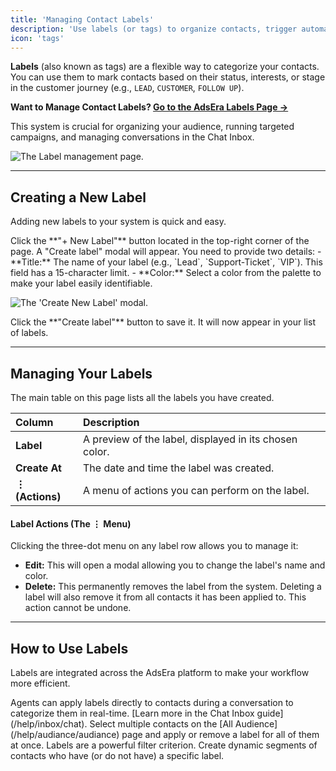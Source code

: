 ```yaml
---
title: 'Managing Contact Labels'
description: 'Use labels (or tags) to organize contacts, trigger automations, and segment your audience for targeted messaging.'
icon: 'tags'
---
```


**Labels** (also known as tags) are a flexible way to categorize your contacts. You can use them to mark contacts based on their status, interests, or stage in the customer journey (e.g., `LEAD`, `CUSTOMER`, `FOLLOW UP`).

**Want to Manage Contact Labels? [Go to the AdsEra Labels Page &rarr;](https://app.adsera.in/dashboard/contact/labels)**

This system is crucial for organizing your audience, running targeted campaigns, and managing conversations in the Chat Inbox.

![The Label management page.](https://sgp1.digitaloceanspaces.com/whatsera/f4e6350a-8be8-47ef-a334-00f925c606b0_label_page.png)

---

## Creating a New Label

Adding new labels to your system is quick and easy.

<Steps>
<Step title="1. Open the 'New Label' Modal">
Click the **"+ New Label"** button located in the top-right corner of the page.
</Step>

<Step title="2. Define Your Label">
A "Create label" modal will appear. You need to provide two details:
- **Title:** The name of your label (e.g., `Lead`, `Support-Ticket`, `VIP`). This field has a 15-character limit.
- **Color:** Select a color from the palette to make your label easily identifiable.

![The 'Create New Label' modal.](https://sgp1.digitaloceanspaces.com/whatsera/26f12719-686b-42cf-b3ad-924d100fc08e_label_create.png)
</Step>

<Step title="3. Create the Label">
Click the **"Create label"** button to save it. It will now appear in your list of labels.
</Step>
</Steps>

---

## Managing Your Labels

The main table on this page lists all the labels you have created.

| Column | Description |
| :--- | :--- |
| **Label** | A preview of the label, displayed in its chosen color. |
| **Create At** | The date and time the label was created. |
| **⋮ (Actions)** | A menu of actions you can perform on the label. |

#### Label Actions (The ⋮ Menu)

Clicking the three-dot menu on any label row allows you to manage it:

- **Edit:** This will open a modal allowing you to change the label's name and color.
- **Delete:** This permanently removes the label from the system.
  <Warning>
    Deleting a label will also remove it from all contacts it has been applied to. This action cannot be undone.
  </Warning>

---

## How to Use Labels

Labels are integrated across the AdsEra platform to make your workflow more efficient.

<CardGroup>
  <Card title="In the Chat Inbox" icon="comments">
    Agents can apply labels directly to contacts during a conversation to categorize them in real-time. [Learn more in the Chat Inbox guide](/help/inbox/chat).
  </Card>
  <Card title="For Bulk Actions" icon="list">
    Select multiple contacts on the [All Audience](/help/audiance/audiance) page and apply or remove a label for all of them at once.
  </Card>
  <Card title="To Create Segments" icon="filter">
    Labels are a powerful filter criterion. Create dynamic segments of contacts who have (or do not have) a specific label.
  </Card>
</CardGroup>